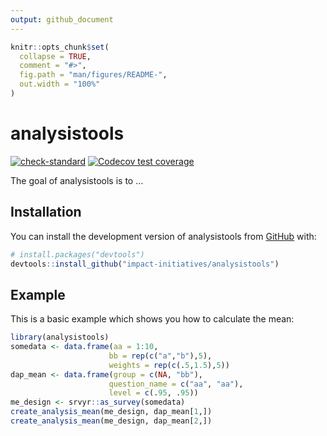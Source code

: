 ```yaml
---
output: github_document
---
```


<!-- README.md is generated from README.Rmd. Please edit that file -->

```r
knitr::opts_chunk$set(
  collapse = TRUE,
  comment = "#>",
  fig.path = "man/figures/README-",
  out.width = "100%"
)
```

# analysistools

<!-- badges: start -->
[![check-standard](https://github.com/impact-initiatives/analysistools/actions/workflows/check-standard.yaml/badge.svg)](https://github.com/impact-initiatives/analysistools/actions/workflows/check-standard.yaml)
[![Codecov test coverage](https://codecov.io/gh/impact-initiatives/analysistools/branch/main/graph/badge.svg)](https://app.codecov.io/gh/impact-initiatives/analysistools?branch=main)
<!-- badges: end -->

The goal of analysistools is to ...

## Installation

You can install the development version of analysistools from [GitHub](https://github.com/) with:

``` r
# install.packages("devtools")
devtools::install_github("impact-initiatives/analysistools")
```

## Example

This is a basic example which shows you how to calculate the mean:

```r
library(analysistools)
somedata <- data.frame(aa = 1:10,
                      bb = rep(c("a","b"),5),
                      weights = rep(c(.5,1.5),5))
dap_mean <- data.frame(group = c(NA, "bb"),
                      question_name = c("aa", "aa"),
                      level = c(.95, .95))
me_design <- srvyr::as_survey(somedata)
create_analysis_mean(me_design, dap_mean[1,])
create_analysis_mean(me_design, dap_mean[2,])
```
